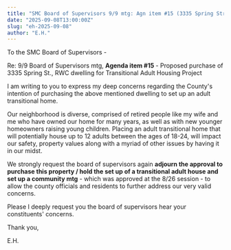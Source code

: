 ```yaml
---
title: "SMC Board of Supervisors 9/9 mtg: Agn item #15 (3335 Spring Street)"
date: "2025-09-08T13:00:00Z"
slug: "eh-2025-09-08"
author: "E.H."
---
```


To the SMC Board of Supervisors -

Re: 9/9 Board of Supervisors mtg, **Agenda item #15** - Proposed purchase of 3335 Spring St., RWC dwelling for Transitional Adult Housing Project

I am writing to you to express my deep concerns regarding the County's intention of purchasing the above mentioned dwelling to set up an adult transitional home.

Our neighborhood is diverse, comprised of retired people like my wife and me who have owned our home for many years, as well as with new younger homeowners raising young children. Placing an adult transitional home that will potentially house up to 12 adults between the ages of 18-24, will impact our safety, property values along with a myriad of other issues by having it in our midst.

We strongly request the board of supervisors again **adjourn the approval to purchase this property / hold the set up of a transitional adult house and set up a community mtg** - which was approved at the 8/26 session - to allow the county officials and residents to further address our very valid concerns.

Please I deeply request you the board of supervisors hear your constituents' concerns.

Thank you,

E.H.
